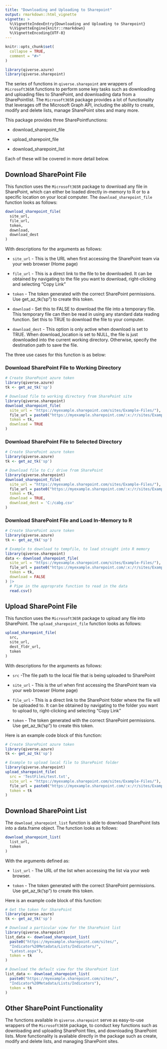 ```yaml
---
title: "Downloading and Uploading to Sharepoint"
output: rmarkdown::html_vignette
vignette: >
  %\VignetteIndexEntry{Downloading and Uploading to Sharepoint}
  %\VignetteEngine{knitr::rmarkdown}
  %\VignetteEncoding{UTF-8}
---
```


```r
knitr::opts_chunk$set(
  collapse = TRUE,
  comment = "#>"
)
```

```r
library(qiverse.azure)
library(qiverse.sharepoint)
```

The series of functions in `qiverse.sharepoint` are wrappers of `Microsoft365R` functions to perform some key tasks such as downloading and uploading files to SharePoint, and downloading data from a SharePointlist. The `Microsoft365R` package provides a lot of functionality that leverages off the Microsoft Graph API, including the ability to create, modify and delete lists, manage SharePoint sites and many more.

This package provides three SharePointfunctions:

-   download_sharepoint_file

-   upload_sharepoint_file

-   download_sharepoint_list

Each of these will be covered in more detail below.

## Download SharePoint File

This function uses the `Microsoft365R` package to download any file in SharePoint, which can either be loaded directly in-memory to R or to a specific location on your local computer. The `download_sharepoint_file` function looks as follows:

``` r
download_sharepoint_file(
  site_url,
  file_url,
  token,
  download,
  download_dest
)
```

With descriptions for the arguments as follows:

-   `site_url` - This is the URL when first accessing the SharePoint team via your web browser (Home page)

-   `file_url` - This is a direct link to the file to be downloaded. It can be obtained by navigating to the file you want to download, right-clicking and selecting "Copy Link"

-   `token` - The token generated with the correct SharePoint permissions. Use get_az_tk('sp") to create this token.

-   `download` - Set this to FALSE to download the file into a temporary file. This temporary file can then be read in using any standard data reading function. Set this to TRUE to download the file to your computer.

-   `download_dest` - This option is only active when download is set to TRUE. When download_location is set to NULL, the file is just downloaded into the current working directory. Otherwise, specify the destination path to save the file.

The three use cases for this function is as below:

### Download SharePoint File to Working Directory

``` r
# Create SharePoint azure token
library(qiverse.azure)
tk <- get_az_tk('sp')

# Download file to working directory from SharePoint site
library(qiverse.sharepoint)
download_sharepoint_file(
  site_url = "https://myexample.sharepoint.com/sites/Example-Files/"),
  file_url = paste0("https://myexample.sharepoint.com/:x:/r/sites/Example-Files/Shared%20Documents/Example_datasets/example_data.csv?d=XXXXXXXXXXXXXXXXXXXXXXXXXXXX",
  token = tk,
  download = TRUE
)
```

### Download SharePoint File to Selected Directory

``` r
# Create SharePoint azure token
library(qiverse.azure)
tk <- get_az_tk('sp')

# Download file to C:/ drive from SharePoint
library(qiverse.sharepoint)
download_sharepoint_file(
  site_url = "https://myexample.sharepoint.com/sites/Example-Files/"),
  file_url = paste0("https://myexample.sharepoint.com/:x:/r/sites/Example-Files/Shared%20Documents/Example_datasets/example_data.csv?d=XXXXXXXXXXXXXXXXXXXXXXXXXXXX",
  token = tk,
  download = TRUE,
  download_dest = 'C:/cabg.csv'
)
```

### Download SharePoint File and Load In-Memory to R

``` r
# Create SharePoint azure token
library(qiverse.azure)
tk <- get_az_tk('sp')

# Example to download to tempfile, to load straight into R memory
library(qiverse.sharepoint)
data <- download_sharepoint_file(
  site_url = "https://myexample.sharepoint.com/sites/Example-Files/"),
  file_url = paste0("https://myexample.sharepoint.com/:x:/r/sites/Example-Files/Shared%20Documents/Example_datasets/example_data.csv?d=XXXXXXXXXXXXXXXXXXXXXXXXXXXX",
  token = tk,
  download = FALSE
) |>
  # Pipe in the approprate function to read in the data
  read.csv()
```

## Upload SharePoint File

This function uses the `Microsoft365R` package to upload any file into SharePoint. The `upload_sharepoint_file` function looks as follows:

``` r
upload_sharepoint_file(
  src,
  site_url,
  dest_fldr_url,
  token
)
```

With descriptions for the arguments as follows:

-   `src` -The file path to the local file that is being uploaded to SharePoint

-   `site_url` - This is the url when first accessing the SharePoint team via your web browser (Home page)

-   `file_url` - This is a direct link to the SharePoint folder where the file will be uploaded to. It can be obtained by navigating to the folder you want to upload to, right-clicking and selecting "Copy Link"

-   `token` - The token generated with the correct SharePoint permissions. Use get_az_tk('sp") to create this token.

Here is an example code block of this function:

``` r
# Create SharePoint azure token
library(qiverse.azure)
tk <- get_az_tk('sp')

# Example to upload local file to SharePoint folder
library(qiverse.sharepoint)
upload_sharepoint_file(
  src = 'TestFiles/test.txt',
  site_url = "https://myexample.sharepoint.com/sites/Example-Files/"),
  file_url = paste0("https://myexample.sharepoint.com/:x:/r/sites/Example-Files/Shared%20Documents/Example_datasets/example_data_amended.csv?d=XXXXXXXXXXXXXXXXXXXXXXXXXXXX",
  token = tk
)
```

## Download SharePoint List

The `download_sharepoint_list` function is able to download SharePoint lists into a data.frame object. The function looks as follows:

``` r
download_sharepoint_list(
  list_url,
  token
)
```

With the arguments defined as:

-   `list_url` - The URL of the list when accessing the list via your web browser.

-   `token` - The token generated with the correct SharePoint permissions. Use get_az_tk('sp") to create this token.

Here is an example code block of this function:

``` r
# Get the token for SharePoint
library(qiverse.azure)
tk <- get_az_tk('sp')

# Download a particular view for the SharePoint list
library(qiverse.sharepoint)
list_data <- download_sharepoint_list(
  paste0("https://myexample.sharepoint.com/sites/",
  "Indicator%20Metadata/Lists/Indicators/",
  "Latest.aspx"),
  token = tk
)

# Download the default view for the SharePoint list
list_data <- download_sharepoint_list(
  paste0("https://myexample.sharepoint.com/sites/",
  "Indicator%20Metadata/Lists/Indicators"),
  token = tk
)
```

## Other SharePoint Functionality

The functions available in `qiverse.sharepoint` serve as easy-to-use wrappers of the `Microsoft365R` package, to conduct key functions such as downloading and uploading SharePoint files, and downloading SharePoint lists. More functionality is available directly in the package such as create, modify and delete lists, and managing SharePoint sites.
